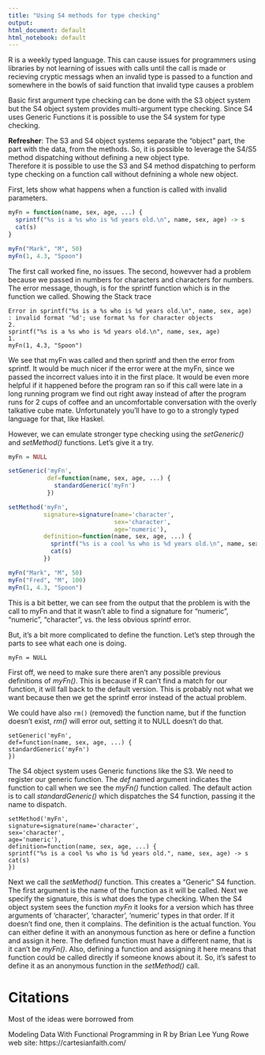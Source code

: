 ```yaml
---
title: "Using S4 methods for type checking"
output:
html_document: default
html_notebook: default
---
```


R is a weekly typed language.  This can cause issues for programmers using libraries by not learning
of issues with calls until the call is made or recieving cryptic messags when an invalid type is passed
to a function and somewhere in the bowls of said function that invalid type causes a problem

Basic first argument type checking can be done with the S3 object system but the S4 object system 
provides multi-argument type checking.  Since S4 uses Generic Functions it is possible to use the S4
system for type checking.

**Refresher**: The S3 and S4 object systems separate the "object" part, the part with the data, from the
methods.  So, it is possible to leverage the S4/S5 method dispatching without defining a new object type.  
Therefore it is possible to use the S3 and S4 method dispatching to perform type checking on a function
call without defnining a whole new object.

First, lets show what happens when a function is called with invalid parameters.

```r
myFn = function(name, sex, age, ...) {
  sprintf("%s is a %s who is %d years old.\n", name, sex, age) -> s
  cat(s)
}

myFn("Mark", "M", 50)
myFn(1, 4.3, "Spoon")
```

The first call worked fine, no issues.  The second, howevver had a problem because we passed in numbers
for characters and characters for numbers.  The error message, though, is for the sprintf function 
which is in the function we called.  Showing the Stack trace

```
Error in sprintf("%s is a %s who is %d years old.\n", name, sex, age) : invalid format '%d'; use format %s for character objects
2.
sprintf("%s is a %s who is %d years old.\n", name, sex, age)
1.
myFn(1, 4.3, "Spoon")

```

We see that myFn was called and then sprintf and then the error from sprintf.  It would be much nicer if
the error were at the myFn, since we passed the incorrect values into it in the first place.  It would
be even more helpful if it happened before the program ran so if this call were late in a long running
program we find out right away instead of after the program runs for 2 cups of coffee and an
uncomfortable conversation with the overly talkative cube mate.  Unfortunately you'll have to go to
a strongly typed language for that, like Haskel.

However, we can emulate stronger type checking using the _setGeneric()_ and _setMethod()_ functions.  Let's give it a try.

```r
myFn = NULL

setGeneric('myFn',
           def=function(name, sex, age, ...) {
             standardGeneric('myFn')
           })

setMethod('myFn',
          signature=signature(name='character',
                              sex='character',
                              age='numeric'),
          definition=function(name, sex, age, ...) {
            sprintf("%s is a cool %s who is %d years old.\n", name, sex, age) -> s
            cat(s)
          })

myFn("Mark", "M", 50)
myFn("Fred", "M", 100)
myFn(1, 4.3, "Spoon")
```

This is a bit better, we can see from the output that the problem is with the call to myFn and that it
wasn't able to find a signature for "numeric", "numeric", "character", vs. the less obvious sprintf 
error.

But, it's a bit more complicated to define the function.  Let's step through the parts to see what
each one is doing.

```
myFn = NULL
```

First off, we need to make sure there aren't any possible previous definitions of _myFn()_.  This is because
if R can't find a match for our function, it will fall back to the default version.  This is probably not
what we want because then we get the sprintf error instead of the actual problem.

We could have also `rm()` (removed) the function name, but if the function doesn't exist, _rm()_ will 
error out, setting it to NULL doesn't do that.

```
setGeneric('myFn',
def=function(name, sex, age, ...) {
standardGeneric('myFn')
})
```

The S4 object system uses Generic functions like the S3.  We need to register our generic function.  The
_def_ named argument indicates the function to call when we see the _myFn()_ function called.  The default
action is to call _standardGeneric()_ which dispatches the S4 function, passing it the name to dispatch.

```
setMethod('myFn',
signature=signature(name='character',
sex='character',
age='numeric'),
definition=function(name, sex, age, ...) {
sprintf("%s is a cool %s who is %d years old.", name, sex, age) -> s
cat(s)
})
```

Next we call the _setMethod()_ function.  This creates a "Generic" S4 function.  The first argument is the
name of the function as it will be called.  Next we specify the signature, this is what does the type
checking.  When the S4 object system sees the function _myFn_ it looks for a version which has 
three arguments of 'character', 'character', 'numeric' types in that order.  If it doesn't find one, then
it complains.  The definition is the actual function.  You can either define it with an anonymous function
as here or define a function and assign it here.  The defined function must have a different name, that is
it can't be _myFn()_.  Also, defining a function and assigning it here means that function could be called
directly if someone knows about it.  So, it's safest to define it as an anonymous function in the 
_setMethod()_ call.

# Citations
Most of the ideas were borrowed from

Modeling Data With Functional Programming in R
by Brian Lee Yung Rowe
web site: https://cartesianfaith.com/
